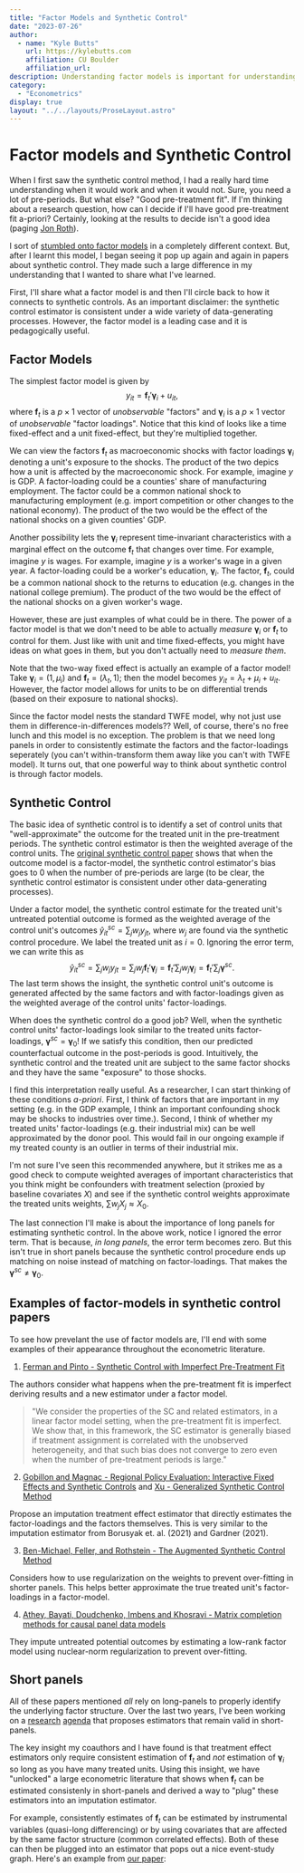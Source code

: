```yaml
---
title: "Factor Models and Synthetic Control"
date: "2023-07-26"
author:
  - name: "Kyle Butts"
    url: https://kylebutts.com
    affiliation: CU Boulder
    affiliation_url:
description: Understanding factor models is important for understanding (advancements in) the synthetic control method.
category: 
  - "Econometrics"
display: true
layout: "../../layouts/ProseLayout.astro"
---
```



# Factor models and Synthetic Control

When I first saw the synthetic control method, I had a really hard time understanding when it would work and when it would not. Sure, you need a lot of pre-periods. But what else? "Good pre-treatment fit". If I'm thinking about a research question, how can I decide if I'll have good pre-treatment fit a-priori? Certainly, looking at the results to decide isn't a good idea (paging [Jon Roth](https://www.aeaweb.org/articles?id=10.1257/aeri.20210236)). 

I sort of [stumbled onto factor models](https://twitter.com/kylefbutts/status/1412798514451546115?s=20) in a completely different context. But, after I learnt this model, I began seeing it pop up again and again in papers about synthetic control. They made such a large difference in my understanding that I wanted to share what I've learned.

First, I'll share what a factor model is and then I'll circle back to how it connects to synthetic controls. As an important disclaimer: the synthetic control estimator is consistent under a wide variety of data-generating processes. However, the factor model is a leading case and it is pedagogically useful.

## Factor Models

The simplest factor model is given by
$$
\begin{equation}
  y_{it} = \bm{f}_t' \bm{\gamma}_i + u_{it},
\end{equation}
$$
where $\bm f_t$ is a $p \times 1$ vector of *unobservable* "factors" and $\bm \gamma_i$ is a $p \times 1$ vector of *unobservable* "factor loadings". Notice that this kind of looks like a time fixed-effect and a unit fixed-effect, but they're multiplied together. 

We can view the factors $\bm f_t$ as macroeconomic shocks with factor loadings $\bm \gamma_i$ denoting a unit's exposure to the shocks. The product of the two depics how a unit is affected by the macroeconomic shock. For example, imagine $y$ is GDP. A factor-loading could be a counties' share of manufacturing employment. The factor could be a common national shock to manufacturing employment (e.g. import competition or other changes to the national economy). The product of the two would be the effect of the national shocks on a given counties' GDP.

Another possibility lets the $\bm \gamma_i$ represent time-invariant characteristics with a marginal effect on the outcome $\bm f_t$ that changes over time. For example, imagine $y$ is wages. For example, imagine $y$ is a worker's wage in a given year. A factor-loading could be a worker's education, $\bm{\gamma}_i$. The factor, $\bm{f}_t$, could be a common national shock to the returns to education (e.g. changes in the national college premium). The product of the two would be the effect of the national shocks on a given worker's wage.

However, these are just examples of what could be in there. The power of a factor model is that we don't need to be able to actually *measure* $\bm{\gamma}_i$ or $\bm{f}_t$ to control for them. Just like with unit and time fixed-effects, you might have ideas on what goes in them, but you don't actually need to *measure them*. 

Note that the two-way fixed effect is actually an example of a factor model! Take $\bm{\gamma}_i = (1, \mu_i)$ and $\bm{f}_t = (\lambda_t, 1)$; then the model becomes $y_{it} = \lambda_t + \mu_i + u_{it}$. However, the factor model allows for units to be on differential trends (based on their exposure to national shocks). 

Since the factor model nests the standard TWFE model, why not just use them in difference-in-differences models?? Well, of course, there's no free lunch and this model is no exception. The problem is that we need long panels in order to consistently estimate the factors and the factor-loadings seperately (you can't within-transform them away like you can't with TWFE model). It turns out, that one powerful way to think about synthetic control is through factor models.


## Synthetic Control

The basic idea of synthetic control is to identify a set of control units that "well-approximate" the outcome for the treated unit in the pre-treatment periods. The synthetic control estimator is then the weighted average of the control units. The [original synthetic control paper](https://www.tandfonline.com/doi/abs/10.1198/jasa.2009.ap08746) shows that when the outcome model is a factor-model, the synthetic control estimator's bias goes to 0 when the number of pre-periods are large (to be clear, the synthetic control estimator is consistent under other data-generating processes). 

Under a factor model, the synthetic control estimate for the treated unit's untreated potential outcome is formed as the weighted average of the control unit's outcomes $\hat{y}_{it}^{sc} = \sum_j w_j y_{jt}$, where $w_j$ are found via the synthetic control procedure. We label the treated unit as $i = 0$. Ignoring the error term, we can write this as
$$
\hat{y}_{it}^{sc} = \sum_j w_j y_{jt} = \sum_j w_j \bm{f}_t' \bm{\gamma}_j = \bm{f}_t' \sum_j w_j \bm{\gamma}_j = \bm{f}_t' \sum_j \bm{\gamma}^{sc}.
$$
The last term shows the insight, the synthetic control unit's outcome is generated affected by the same factors and with factor-loadings given as the weighted average of the control units' factor-loadings. 

When does the synthetic control do a good job? Well, when the synthetic control units' factor-loadings look similar to the treated units factor-loadings, $\bm{\gamma}^{sc} = \bm{\gamma}_0$! If we satisfy this condition, then our predicted counterfactual outcome in the post-periods is good. Intuitively, the synthetic control and the treated unit are subject to the same factor shocks and they have the same "exposure" to those shocks.

I find this interpretation really useful. As a researcher, I can start thinking of these conditions *a-priori*. First, I think of factors that are important in my setting (e.g. in the GDP example, I think an important confounding shock may be shocks to industries over time.). Second, I think of whether my treated units' factor-loadings (e.g. their industrial mix) can be well approximated by the donor pool. This would fail in our ongoing example if my treated county is an outlier in terms of their industrial mix. 

I'm not sure I've seen this recommended anywhere, but it strikes me as a good check to compute weighted averages of important characteristics that you think might be confounders with treatment selection (proxied by baseline covariates $X$) and see if the synthetic control weights approximate the treated units weights, $\sum w_j X_j \approx X_0$. 

The last connection I'll make is about the importance of long panels for estimating synthetic control. In the above work, notice I ignored the error term. That is because, *in long panels*, the error term becomes zero. But this isn't true in short panels because the synthetic control procedure ends up matching on noise instead of matching on factor-loadings. That makes the $\bm{\gamma}^{sc} \neq \bm{\gamma}_0$. 


## Examples of factor-models in synthetic control papers

To see how prevelant the use of factor models are, I'll end with some examples of their appearance throughout the econometric literature.

1. [Ferman and Pinto - Synthetic Control with Imperfect Pre-Treatment Fit](https://arxiv.org/pdf/1911.08521.pdf)

The authors consider what happens when the pre-treatment fit is imperfect deriving results and a new estimator under a factor model.

> "We consider the properties of the SC and related estimators, in a linear factor model setting, when the pre-treatment fit is imperfect. We show that, in this framework, the SC estimator is generally biased if treatment assignment is correlated with the unobserved heterogeneity, and that such bias does not converge to zero even when the number of pre-treatment periods is large."

2. [Gobillon and Magnac - Regional Policy Evaluation: Interactive Fixed Effects and Synthetic Controls](https://direct.mit.edu/rest/article-abstract/98/3/535/58348/Regional-Policy-Evaluation-Interactive-Fixed) and [Xu - Generalized Synthetic Control Method](https://yiqingxu.org/papers/english/2016_Xu_gsynth/Xu_PA_2017.pdf)

Propose an imputation treatment effect estimator that directly estimates the factor-loadings and the factors themselves. This is very similar to the imputation estimator from Borusyak et. al. (2021) and Gardner (2021).

3. [Ben-Michael, Feller, and Rothstein - The Augmented Synthetic Control Method](https://arxiv.org/pdf/1811.04170.pdf)

Considers how to use regularization on the weights to prevent over-fitting in shorter panels. This helps better approximate the true treated unit's factor-loadings in a factor-model.

4. [Athey, Bayati,  Doudchenko, Imbens and Khosravi - Matrix completion methods for causal panel data models](https://arxiv.org/abs/1710.10251)

They impute untreated potential outcomes by estimating a low-rank factor model using nuclear-norm regularization to prevent over-fitting.


## Short panels

All of these papers mentioned *all* rely on long-panels to properly identify the underlying factor structure. Over the last two years, I've been working on a [research](https://github.com/kylebutts/Generalized-Imputation-Estimator) [agenda](https://github.com/kylebutts/Difference-in-Differences-via-CCE) that proposes estimators that remain valid in short-panels.

The key insight my coauthors and I have found is that treatment effect estimators only require consistent estimation of $\bm{f}_t$ and *not* estimation of $\bm{\gamma}_i$ so long as you have many treated units. Using this insight, we have "unlocked" a large econometric literature that shows when $\bm{f}_t$ can be estimated consistenly in short-panels and derived a way to "plug" these estimators into an imputation estimator. 

For example, consistently estimates of $\bm{f}_t$ can be estimated by instrumental variables (quasi-long differencing) or by using covariates that are affected by the same factor structure (common correlated effects). Both of these can then be plugged into an estimator that pops out a nice event-study graph. Here's an example from [our paper](https://github.com/kylebutts/Generalized-Imputation-Estimator):

<Figure  src="/images/blog/blog-factor-many_estimators.png" alt="Example of plug-in estimator for the effect of Walmart on local employment" />


